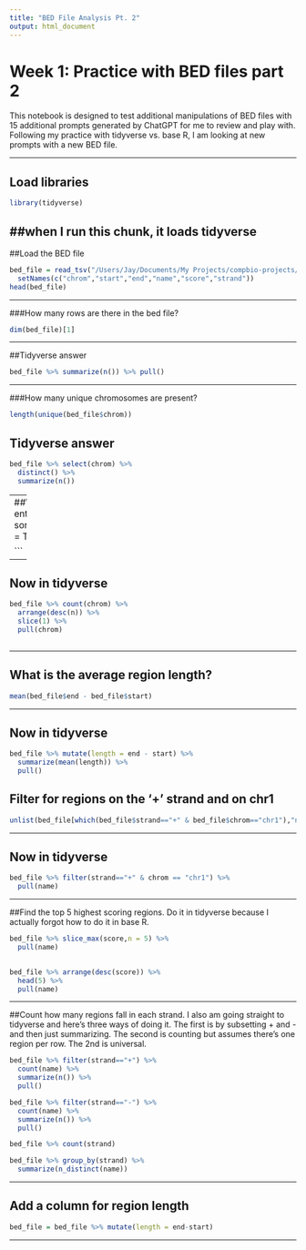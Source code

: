 ---
title: "BED File Analysis Pt. 2"
output: html_document
---

# Week 1: Practice with BED files part 2

This notebook is designed to test additional manipulations of BED files with 15 additional prompts generated by ChatGPT for me to review and play with. Following my practice with tidyverse vs. base R, I am looking at new prompts with a new BED file.

---

## Load libraries
```{r, setup, message=FALSE, warning=FALSE}
library(tidyverse)
```
##when I run this chunk, it loads tidyverse
---

##Load the BED file
```{r}
bed_file = read_tsv("/Users/Jay/Documents/My Projects/compbio-projects/compbiodyssey/data/interview_bed_file.bed",col_names = FALSE) %>%
  setNames(c("chrom","start","end","name","score","strand"))
head(bed_file)
```

---

###How many rows are there in the bed file?
```{r}
dim(bed_file)[1]

```
---

##Tidyverse answer
```{r}
bed_file %>% summarize(n()) %>% pull()

```

---

###How many unique chromosomes are present?
```{r}
length(unique(bed_file$chrom))

```

## Tidyverse answer
```{r}
bed_file %>% select(chrom) %>%
  distinct() %>%
  summarize(n())
```

---
##Which chromosome has the most entries
```{r}
sort(table(bed_file$chrom),decreasing = TRUE)[1]

```

---

## Now in tidyverse
```{r}
bed_file %>% count(chrom) %>%
  arrange(desc(n)) %>%
  slice(1) %>%
  pull(chrom)
 
```

---

## What is the average region length?
```{r}
mean(bed_file$end - bed_file$start)

```

---

## Now in tidyverse
```{r}
bed_file %>% mutate(length = end - start) %>%
  summarize(mean(length)) %>%
  pull()

```
## Filter for regions on the '+' strand and on chr1
```{r}
unlist(bed_file[which(bed_file$strand=="+" & bed_file$chrom=="chr1"),"name"])

```

---

## Now in tidyverse

```{r}
bed_file %>% filter(strand=="+" & chrom == "chr1") %>%
  pull(name)
```

---

##Find the top 5 highest scoring regions. Do it in tidyverse because I actually forgot how to do it in base R.

```{r}
bed_file %>% slice_max(score,n = 5) %>%
  pull(name)
  

bed_file %>% arrange(desc(score)) %>%
  head(5) %>%
  pull(name)
```


---

##Count how many regions fall in each strand. I also am going straight to tidyverse and here's three ways of doing it. The first is by subsetting + and - and then just summarizing. The second is counting but assumes there's one region per row. The 2nd is universal.

```{r}
bed_file %>% filter(strand=="+") %>%
  count(name) %>%
  summarize(n()) %>%
  pull()

bed_file %>% filter(strand=="-") %>%
  count(name) %>%
  summarize(n()) %>%
  pull()

bed_file %>% count(strand)

bed_file %>% group_by(strand) %>%
  summarize(n_distinct(name))
```

---

## Add a column for region length

```{r}
bed_file = bed_file %>% mutate(length = end-start)

```

---





